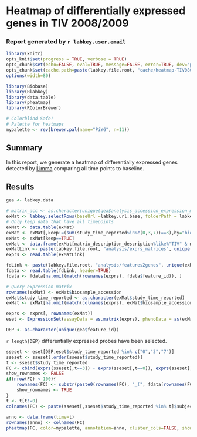 # Heatmap of differentially expressed genes in TIV 2008/2009
### Report generated by `r labkey.user.email`

```r
library(knitr)
opts_knit$set(progress = TRUE, verbose = TRUE)
opts_chunk$set(echo=FALSE, eval=TRUE, message=FALSE, error=TRUE, dev="png", fig.width=10, fig.height=8, dpi=120, fig.align="center")
opts_chunk$set(cache.path=paste(labkey.file.root, "cache/heatmap-TIV0809/", sep="/"), cache=TRUE)
options(width=80)
```

```r
library(Biobase)
library(Rlabkey)
library(data.table)
library(pheatmap)
library(RColorBrewer)
```

```r
# Colorblind Safe!
# Palette for heatmaps
mypalette <- rev(brewer.pal(name="PiYG", n=11))
```

## Summary

In this report, we generate a heatmap of differentially expressed genes detected by <a href="http://www.bioconductor.org/packages/2.12/bioc/html/limma.html" target="_blank">Limma</a> comparing all time points to baseline.
<br />

## Results

```r
gea <- labkey.data
```

```r
# matrix_acc <- as.character(unique(gea$analysis_accession_expression_matrix_accession_expression_matrix_accession))
exMat <- labkey.selectRows(baseUrl =labkey.url.base, folderPath = labkey.url.path, schemaName = "study", queryName = "gene_expression_matrices", colFilter=makeFilter( c('expression_matrix_accession', 'IN', "EXPM0001") ), colNameOpt="rname")
# Only keep data that have all timepoints
exMat <- data.table(exMat)
exMat <- exMat[,keep:=(sum(study_time_reported%in%c(0,3,7))==3),by="biosample_accession_name,subject_accession"]
exMat <- exMat[keep==TRUE]
exMat <- data.frame(exMat[matrix_description_description%like%"TIV" & matrix_description_description%like%"2009"])
exMatLink <- paste(labkey.file.root, "analysis/exprs_matrices", unique(exMat$file_info_name), sep="/")
exprs <- read.table(exMatLink)
```

```r
fdLink <- paste(labkey.file.root, "analysis/features2genes", unique(exMat$feature_mapping_file), sep="/")
fdata <- read.table(fdLink, header=TRUE)
fdata <- fdata[na.omit(match(rownames(exprs), fdata$feature_id)), ]
```

```r
# Query expression matrix
rownames(exMat) <- exMat$biosample_accession
exMat$study_time_reported <- as.character(exMat$study_time_reported)
exMat <- exMat[na.omit(match(colnames(exprs), exMat$biosample_accession)),]
```

```r
exprs <- exprs[, rownames(exMat)]
eset <- ExpressionSet(assayData = as.matrix(exprs), phenoData = as(exMat, "AnnotatedDataFrame"), featureData = as(fdata, "AnnotatedDataFrame"))
```

```r
DEP <- as.character(unique(gea$feature_id))
```

`r length(DEP)` differentially expressed probes have been selected.

```r
sseset <- eset[DEP,eset$study_time_reported %in% c("0","3","7")]
sseset <- sseset[,order(sseset$study_time_reported)]
t <- sseset$study_time_reported
FC <- cbind(exprs(sseset[,t==3]) - exprs(sseset[,t==0]), exprs(sseset[,t==7]) - exprs(sseset[,t==0]))
show_rownames <- FALSE
if(nrow(FC) < 100){
	rownames(FC) <- substr(paste0(rownames(FC), "_(", fdata[rownames(FC), "gene_symbol"], ")"),1,30)
    show_rownames <- TRUE
}
t <- t[t!=0]
colnames(FC) <- paste(sseset[,sseset$study_time_reported %in% t]$subject_accession, t, sep="_")
   
anno <- data.frame(time=t)
rownames(anno) <- colnames(FC)
pheatmap(FC, color=mypalette, annotation=anno, cluster_cols=FALSE, show_colnames=FALSE, show_rownames=show_rownames, breaks = seq(-3, 3, length.out = length(mypalette) + 1), fontsize = 8, fonsize_row=2)
```
